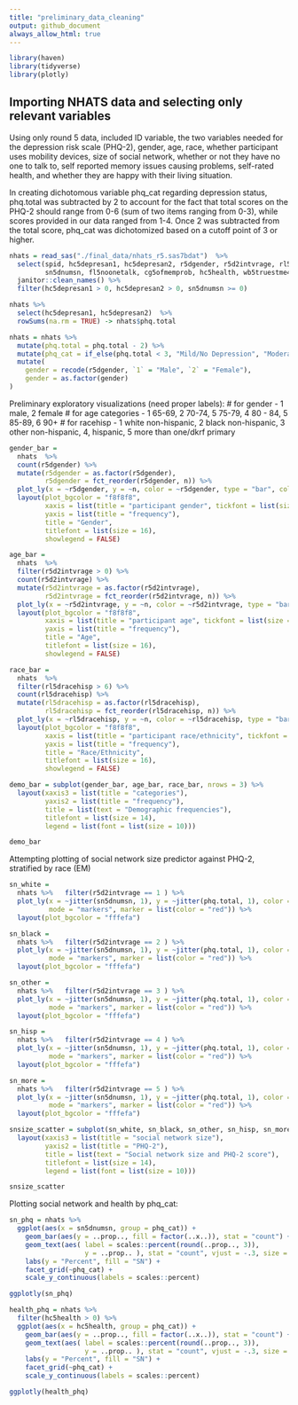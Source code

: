 ```yaml
---
title: "preliminary_data_cleaning"
output: github_document
always_allow_html: true
---
```


```r
library(haven)
library(tidyverse)
library(plotly)
```

## Importing NHATS data and selecting only relevant variables

Using only round 5 data, included ID variable, the two variables needed for the depression risk scale (PHQ-2), gender, age, race, whether participant uses mobility devices, size of social network, whether or not they have no one to talk to, self reported memory issues causing problems, self-rated health, and whether they are happy with their living situation. 

In creating dichotomous variable phq_cat regarding depression status, phq.total was subtracted by 2 to account for the fact that total scores on the PHQ-2 should range from 0-6 (sum of two items ranging from 0-3), while scores provided in our data ranged from 1-4. Once 2 was subtracted from the total score, phq_cat was dichotomized based on a cutoff point of 3 or higher.

```r
nhats = read_sas("./final_data/nhats_r5.sas7bdat")  %>%
  select(spid, hc5depresan1, hc5depresan2, r5dgender, r5d2intvrage, rl5dracehisp, md5canewlker, 
         sn5dnumsn, fl5noonetalk, cg5ofmemprob, hc5health, wb5truestme4) %>%
  janitor::clean_names() %>%   
  filter(hc5depresan1 > 0, hc5depresan2 > 0, sn5dnumsn >= 0)

nhats %>% 
  select(hc5depresan1, hc5depresan2)  %>% 
  rowSums(na.rm = TRUE) -> nhats$phq.total

nhats = nhats %>%
  mutate(phq.total = phq.total - 2) %>% 
  mutate(phq_cat = if_else(phq.total < 3, "Mild/No Depression", "Moderate/Severe Depression")) %>%
  mutate(
    gender = recode(r5dgender, `1` = "Male", `2` = "Female"),
    gender = as.factor(gender)
)
```

Preliminary exploratory visualizations (need proper labels): 
# for gender - 1 male, 2 female 
# for age categories - 1 65-69, 2 70-74, 5 75-79, 4 80 - 84, 5 85-89, 6 90+
# for racehisp  - 1 white non-hispanic, 2 black non-hispanic, 3 other non-hispanic, 4, hispanic, 5 more than one/dkrf primary

```r

gender_bar = 
  nhats  %>%   
  count(r5dgender) %>% 
  mutate(r5dgender = as.factor(r5dgender),
         r5dgender = fct_reorder(r5dgender, n)) %>% 
  plot_ly(x = ~r5dgender, y = ~n, color = ~r5dgender, type = "bar", colors = "viridis") %>% 
  layout(plot_bgcolor = "f8f8f8",
         xaxis = list(title = "participant gender", tickfont = list(size = 11)), 
         yaxis = list(title = "frequency"), 
         title = "Gender",  
         titlefont = list(size = 16),
         showlegend = FALSE)

age_bar = 
  nhats  %>%   
  filter(r5d2intvrage > 0) %>% 
  count(r5d2intvrage) %>% 
  mutate(r5d2intvrage = as.factor(r5d2intvrage),
         r5d2intvrage = fct_reorder(r5d2intvrage, n)) %>% 
  plot_ly(x = ~r5d2intvrage, y = ~n, color = ~r5d2intvrage, type = "bar", colors = "viridis") %>% 
  layout(plot_bgcolor = "f8f8f8",
         xaxis = list(title = "participant age", tickfont = list(size = 11)), 
         yaxis = list(title = "frequency"), 
         title = "Age",  
         titlefont = list(size = 16),
         showlegend = FALSE)

race_bar = 
  nhats  %>%   
  filter(rl5dracehisp > 6) %>% 
  count(rl5dracehisp) %>% 
  mutate(rl5dracehisp = as.factor(rl5dracehisp),
         rl5dracehisp = fct_reorder(rl5dracehisp, n)) %>% 
  plot_ly(x = ~rl5dracehisp, y = ~n, color = ~rl5dracehisp, type = "bar", colors = "viridis") %>% 
  layout(plot_bgcolor = "f8f8f8",
         xaxis = list(title = "participant race/ethnicity", tickfont = list(size = 11)), 
         yaxis = list(title = "frequency"), 
         title = "Race/Ethnicity",  
         titlefont = list(size = 16),
         showlegend = FALSE)

demo_bar = subplot(gender_bar, age_bar, race_bar, nrows = 3) %>%
  layout(xaxis3 = list(title = "categories"), 
         yaxis2 = list(title = "frequency"),
         title = list(text = "Demographic frequencies"), 
         titlefont = list(size = 14),
         legend = list(font = list(size = 10)))

demo_bar 

```

Attempting plotting of social network size predictor against PHQ-2, stratified by race (EM)

```r

sn_white = 
  nhats %>%   filter(r5d2intvrage == 1 ) %>% 
  plot_ly(x = ~jitter(sn5dnumsn, 1), y = ~jitter(phq.total, 1), color = ~sn5dnumsn, type = "scatter", 
          mode = "markers", marker = list(color = "red")) %>% 
  layout(plot_bgcolor = "fffefa") 

sn_black = 
  nhats %>%   filter(r5d2intvrage == 2 ) %>% 
  plot_ly(x = ~jitter(sn5dnumsn, 1), y = ~jitter(phq.total, 1), color = ~sn5dnumsn, type = "scatter", 
          mode = "markers", marker = list(color = "red")) %>% 
  layout(plot_bgcolor = "fffefa") 

sn_other = 
  nhats %>%   filter(r5d2intvrage == 3 ) %>% 
  plot_ly(x = ~jitter(sn5dnumsn, 1), y = ~jitter(phq.total, 1), color = ~sn5dnumsn, type = "scatter", 
          mode = "markers", marker = list(color = "red")) %>% 
  layout(plot_bgcolor = "fffefa") 

sn_hisp = 
  nhats %>%   filter(r5d2intvrage == 4 ) %>% 
  plot_ly(x = ~jitter(sn5dnumsn, 1), y = ~jitter(phq.total, 1), color = ~sn5dnumsn, type = "scatter", 
          mode = "markers", marker = list(color = "red")) %>% 
  layout(plot_bgcolor = "fffefa") 

sn_more = 
  nhats %>%   filter(r5d2intvrage == 5 ) %>% 
  plot_ly(x = ~jitter(sn5dnumsn, 1), y = ~jitter(phq.total, 1), color = ~sn5dnumsn, type = "scatter", 
          mode = "markers", marker = list(color = "red")) %>% 
  layout(plot_bgcolor = "fffefa") 

snsize_scatter = subplot(sn_white, sn_black, sn_other, sn_hisp, sn_more, nrows = 5) %>%
  layout(xaxis3 = list(title = "social network size"), 
         yaxis2 = list(title = "PHQ-2"),
         title = list(text = "Social network size and PHQ-2 score"), 
         titlefont = list(size = 14),
         legend = list(font = list(size = 10)))

snsize_scatter 

```

Plotting social network and health by phq_cat:

```r
sn_phq = nhats %>% 
  ggplot(aes(x = sn5dnumsn, group = phq_cat)) + 
    geom_bar(aes(y = ..prop.., fill = factor(..x..)), stat = "count") +
    geom_text(aes( label = scales::percent(round(..prop.., 3)),
                   y = ..prop.. ), stat = "count", vjust = -.3, size = 2.5) +
    labs(y = "Percent", fill = "SN") +
    facet_grid(~phq_cat) +
    scale_y_continuous(labels = scales::percent)

ggplotly(sn_phq)

health_phq = nhats %>% 
  filter(hc5health > 0) %>%
  ggplot(aes(x = hc5health, group = phq_cat)) + 
    geom_bar(aes(y = ..prop.., fill = factor(..x..)), stat = "count") +
    geom_text(aes( label = scales::percent(round(..prop.., 3)),
                   y = ..prop.. ), stat = "count", vjust = -.3, size = 2.5) +
    labs(y = "Percent", fill = "SN") +
    facet_grid(~phq_cat) +
    scale_y_continuous(labels = scales::percent)

ggplotly(health_phq)
```


